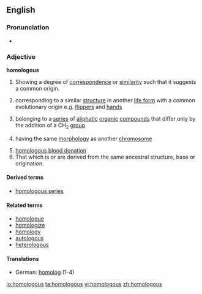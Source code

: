 ==English==
===Pronunciation===
* {{audio|en-us-homologous.ogg|Audio (US)}}

===Adjective===
'''homologous'''

# Showing a degree of [[correspondence]] or [[similarity]] such that it suggests a common origin.
#{{biology}} corresponding to a similar [[structure]] in another [[life form]] with a common evolutionary origin e.g. [[flipper]]s and [[hand]]s
#{{chemistry}} belonging to a [[series]] of [[aliphatic]] [[organic]] [[compound]]s that differ only by the addition of a CH<sub>2</sub> [[group]]
#{{genetics}} having the same [[morphology]] as another [[chromosome]]
# [[homologous blood donation]]
#That which is or are derived from the same ancestral structure, base or origination.

====Derived terms====
* [[homologous series]]

====Related terms====
* [[homologue]]
* [[homologize]]
* [[homology]]
* [[autologous]]
* [[heterologous]]

====Translations====
{{trans-top}}
* German: [[homolog]] (1-4)
{{trans-mid}}
{{trans-bottom}}

[[io:homologous]]
[[ta:homologous]]
[[vi:homologous]]
[[zh:homologous]]